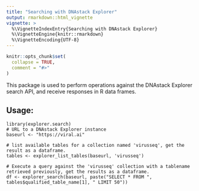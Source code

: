 ```yaml
---
title: "Searching with DNAstack Explorer"
output: rmarkdown::html_vignette
vignette: >
  %\VignetteIndexEntry{Searching with DNAstack Explorer}
  %\VignetteEngine{knitr::rmarkdown}
  %\VignetteEncoding{UTF-8}
---
```


```r
knitr::opts_chunk$set(
  collapse = TRUE,
  comment = "#>"
)
```
This package is used to perform operations against the DNAstack Explorer search API, and receive responses in R data frames.

## Usage:
```
library(explorer.search)
# URL to a DNAstack Explorer instance
baseurl <- "https://viral.ai"

# list available tables for a collection named 'virusseq', get the result as a dataframe.
tables <- explorer_list_tables(baseurl, 'virusseq')

# Execute a query against the 'virusseq' collection with a tablename retrieved previously, get the results as a dataframe.
df <- explorer_search(baseurl, paste("SELECT * FROM ", tables$qualified_table_name[1], " LIMIT 50"))

```


